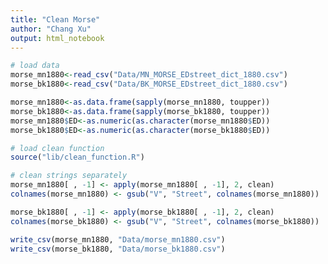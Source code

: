 ```yaml
---
title: "Clean Morse"
author: "Chang Xu"
output: html_notebook
---
```



```r
# load data
morse_mn1880<-read_csv("Data/MN_MORSE_EDstreet_dict_1880.csv") 
morse_bk1880<-read_csv("Data/BK_MORSE_EDstreet_dict_1880.csv")
```

```r
morse_mn1880<-as.data.frame(sapply(morse_mn1880, toupper)) 
morse_bk1880<-as.data.frame(sapply(morse_bk1880, toupper))
morse_mn1880$ED<-as.numeric(as.character(morse_mn1880$ED))
morse_bk1880$ED<-as.numeric(as.character(morse_bk1880$ED))
```

```r
# load clean function
source("lib/clean_function.R")
```

```r
# clean strings separately
morse_mn1880[ , -1] <- apply(morse_mn1880[ , -1], 2, clean)
colnames(morse_mn1880) <- gsub("V", "Street", colnames(morse_mn1880))
```
```r
morse_bk1880[ , -1] <- apply(morse_bk1880[ , -1], 2, clean)
colnames(morse_bk1880) <- gsub("V", "Street", colnames(morse_bk1880))
```

```r
write_csv(morse_mn1880, "Data/morse_mn1880.csv")
write_csv(morse_bk1880, "Data/morse_bk1880.csv")
```




